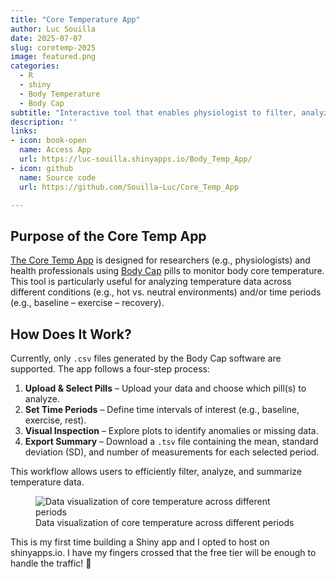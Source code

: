 ```yaml
---
title: "Core Temperature App"
author: Luc Souilla
date: 2025-07-07
slug: coretemp-2025
image: featured.png
categories:
  - R
  - shiny
  - Body Temperature
  - Body Cap
subtitle: "Interactive tool that enables physiologist to filter, analyze and export data  from [Body Cap](https://www.bodycap-medical.com/e-celsius-performance-body-temperature-monitoring-telemetric-pill/) pills used to measure core body temperature."
description: ''
links:
- icon: book-open
  name: Access App
  url: https://luc-souilla.shinyapps.io/Body_Temp_App/
- icon: github
  name: Source code
  url: https://github.com/Souilla-Luc/Core_Temp_App

---
```



## Purpose of the Core Temp App

[The Core Temp App](https://luc-souilla.shinyapps.io/Body_Temp_App/) is designed for researchers (e.g., physiologists) and health professionals using [Body Cap](https://www.bodycap-medical.com/e-celsius-performance-body-temperature-monitoring-telemetric-pill/) pills to monitor body core temperature. This tool is particularly useful for analyzing temperature data across different conditions (e.g., hot vs. neutral environments) and/or time periods (e.g., baseline – exercise – recovery).

## How Does It Work?

Currently, only `.csv` files generated by the Body Cap software are supported. The app follows a four-step process:

1. **Upload & Select Pills** – Upload your data and choose which pill(s) to analyze.  
2. **Set Time Periods** – Define time intervals of interest (e.g., baseline, exercise, rest).  
3. **Visual Inspection** – Explore plots to identify anomalies or missing data.  
4. **Export Summary** – Download a `.tsv` file containing the mean, standard deviation (SD), and number of measurements for each selected period.

This workflow allows users to efficiently filter, analyze, and summarize temperature data.


![Data visualization of core temperature across different periods](page3.png){fig-align="center" fig-alt="Data visualization of core temperature between different periods"}


This is my first time building a Shiny app and I opted to host on shinyapps.io. I have my fingers crossed that the free tier will be enough to handle the traffic! 🤞



